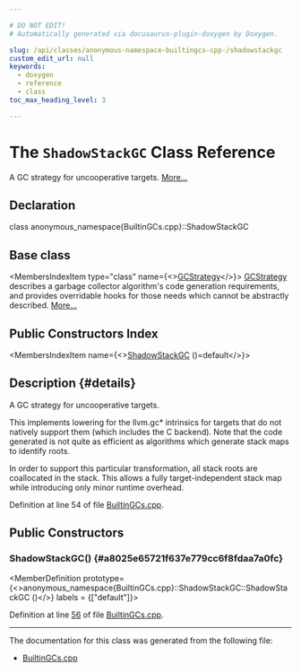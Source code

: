 ```yaml
---

# DO NOT EDIT!
# Automatically generated via docusaurus-plugin-doxygen by Doxygen.

slug: /api/classes/anonymous-namespace-builtingcs-cpp-/shadowstackgc
custom_edit_url: null
keywords:
  - doxygen
  - reference
  - class
toc_max_heading_level: 3

---
```





# The `ShadowStackGC` Class Reference

<DoxygenPage pluginConfig={pluginConfig}>

A GC strategy for uncooperative targets. <a href="#details">More...</a>

## Declaration

<CodeBlock>class anonymous_namespace{BuiltinGCs.cpp}::ShadowStackGC</CodeBlock>

## Base class

<MembersIndex>

<MembersIndexItem
  type="class"
  name={<><a href="/docs/api/classes/llvm/gcstrategy">GCStrategy</a></>}>
<a href="/docs/api/classes/llvm/gcstrategy">GCStrategy</a> describes a garbage collector algorithm&#39;s code generation requirements, and provides overridable hooks for those needs which cannot be abstractly described. <a href="/docs/api/classes/llvm/gcstrategy/#details">More...</a>
</MembersIndexItem>

</MembersIndex>

## Public Constructors Index

<MembersIndex>

<MembersIndexItem
  name={<><a href="#a8025e65721f637e779cc6f8fdaa7a0fc">ShadowStackGC</a> ()=default</>}>
</MembersIndexItem>

</MembersIndex>

## Description {#details}

A GC strategy for uncooperative targets.

This implements lowering for the llvm.gc&#42; intrinsics for targets that do not natively support them (which includes the C backend). Note that the code generated is not quite as efficient as algorithms which generate stack maps to identify roots.

In order to support this particular transformation, all stack roots are coallocated in the stack. This allows a fully target-independent stack map while introducing only minor runtime overhead.

Definition at line 54 of file <a href="/docs/api/files/lib/lib/ir/builtingcs-cpp">BuiltinGCs.cpp</a>.

<SectionDefinition>

## Public Constructors

### ShadowStackGC() {#a8025e65721f637e779cc6f8fdaa7a0fc}

<MemberDefinition
  prototype={<>anonymous&#95;namespace&#123;BuiltinGCs.cpp&#125;::ShadowStackGC::ShadowStackGC ()</>}
  labels = {["default"]}>

Definition at line <a href="/docs/api/files/lib/lib/ir/builtingcs-cpp/#l00056">56</a> of file <a href="/docs/api/files/lib/lib/ir/builtingcs-cpp">BuiltinGCs.cpp</a>.
</MemberDefinition>

</SectionDefinition>

<hr/>

The documentation for this class was generated from the following file:

<ul>
<li><a href="/docs/api/files/lib/lib/ir/builtingcs-cpp">BuiltinGCs.cpp</a></li>
</ul>

</DoxygenPage>
